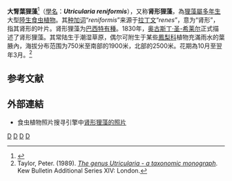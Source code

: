 {{noteTA
|G1=Carnivorous Plant
}}
{{Speciesbox 
| taxon = Utricularia reniformis
| authority = [[A.St.-Hil.|A.St.-Hil.]]
| image = Utricularia reniformis inflorescence.jpg
| image2 = UtriculariaReniformisLamina.JPG
| synonyms = 
*''Utricularia ianthina''<br/><small>[[Hook.f.|Hook.f.]]</small>
*''Utricularia maxima''<br/><small>[[乔治·海因里希·韦伯|Weber]] ex [[Benj.|Benj.]]</small>
*''Utricularia nelumbifolia'' var. ''macahensis''<br/><small>[[Fromm|Fromm]]</small>
*''Utricularia reniformis'' var. ''kromeri''<br/><small>[[Ule|Ule]]</small>
*''Utricularia reniformis'' f. ''minor''<br/><small>[[Luetzelb.|Luetzelb.]]</small>
}}

'''大腎葉狸藻'''<ref name="夏">{{cite book | author = 夏洛特 | year = 2007 | title = [[食蟲植物觀賞與栽培圖鑑|食蟲植物觀賞與栽培圖鑑]] | publisher = 商周出版 | isbn = 978-986-124-850-9 | pages=236–237 }}</ref>（[[學名|學名]]：'''''Utricularia reniformis'''''），又称'''肾形狸藻'''，為[[狸藻屬|狸藻屬]][[多年生植物|多年生]]大型[[陸生植物|陸生]][[食虫植物|食虫植物]]。其[[种加词|种加词]]“''reniformis''”来源于[[拉丁文|拉丁文]]“''renes''”，意为“肾形”，指其肾形的叶片。肾形狸藻为[[巴西|巴西]][[特有種|特有種]]。1830年，[[奥古斯丁·圣-希莱尔|奥古斯丁·圣-希莱尔]]正式描述了肾形狸藻。其常陆生于潮湿草原，偶尔可附生于某些[[鳳梨科|鳳梨科]]植物充滿雨水的葉腋內，海拔分布范围为750米至南部的1900米，北部的2500米。花期為10月至翌年3月。<ref name="Taylor 1989">Taylor, Peter. (1989). ''[[狸藻属——分类学专著|The genus Utricularia - a taxonomic monograph]]''. Kew Bulletin Additional Series XIV: London.</ref>

== 参考文献 ==
{{Reflist|2}}

== 外部連結 ==
{{refbegin|2}}
* 食虫植物照片搜寻引擎中[http://www.cpphotofinder.com/utricularia-reniformis-256.html 肾形狸藻的照片]{{Wayback|url=http://www.cpphotofinder.com/utricularia-reniformis-256.html |date=20110520061254 }}
{{commons-inline|Utricularia reniformis|肾形狸藻}}
{{wikispecies-inline|Utricularia reniformis|肾形狸藻}}
{{refend}}

{{Utricularia}}
{{Taxonbar|from=Q293207}}

[[Category:南美洲食虫植物|D]]
[[Category:巴西植物|D]]
[[Category:狸藻屬|D]]
[[Category:兰花狸藻组|D]]


{{狸藻属小作品}}